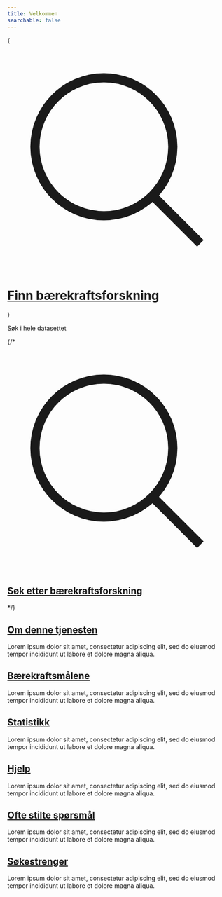 ```yaml
---
title: Velkommen
searchable: false
---
```



{<div className="flex items-center justify-center mt-10 mb-8 gap-5"> <svg xmlns="http://www.w3.org/2000/svg" fill="none" viewBox="0 0 24 24" strokeWidth={2.5} stroke="currentColor" className="w-10 h-10 md:w-12 md:h-12 lg:w-20 lg:h-20"> <path strokeLinecap="round" strokeLinejoin="round" d="M21 21l-5.197-5.197m0 0A7.5 7.5 0 105.196 5.196a7.5 7.5 0 0010.607 10.607z" /> </svg> <h1 className="text-center font-extrabold sm:text-3xl md:text-5xl lg:text-6xl"> <a href='/search' className="">Finn bærekraftsforskning</a> </h1></div>}

<p className="text-center text-xl mb-6">Søk i hele datasettet</p>

<div className="flex flex-col">
  <div></div>

{/*   <div className="flex flex-wrap justify-center">
    <Feature className="flex gap-2 items-center my-3">
      <svg xmlns="http://www.w3.org/2000/svg" fill="none" viewBox="0 0 24 24" strokeWidth={1.5} stroke="currentColor" className="w-6 h-6">
        <path strokeLinecap="round" strokeLinejoin="round" d="M21 21l-5.197-5.197m0 0A7.5 7.5 0 105.196 5.196a7.5 7.5 0 0010.607 10.607z" />
      </svg>
      <h2 className="text-center text-xl font-bold">
        <a href='/search'>
        Søk etter bærekraftsforskning
        </a>
      </h2>
    </Feature>
  </div> */}
  
  <Goals />

  <Features>
    <Feature>
      <h2 className="text-center text-xl font-bold">
        <a href='/guide/about-this-service'>Om denne tjenesten</a>
      </h2>
      <p>
        Lorem ipsum dolor sit amet, consectetur adipiscing elit, sed do eiusmod tempor incididunt ut labore et dolore magna aliqua.
      </p>
    </Feature>
    <Feature>
      <h2 className="text-center text-xl font-bold">
        <a href='/guide/sustainable-development-goals'>Bærekraftsmålene</a>
      </h2>
      <p>
        Lorem ipsum dolor sit amet, consectetur adipiscing elit, sed do eiusmod tempor incididunt ut labore et dolore magna aliqua.
      </p>
    </Feature>
    <Feature>
      <h2 className="text-center text-xl font-bold">
        <a href='/statistics'>Statistikk</a>
      </h2>
      <p>
        Lorem ipsum dolor sit amet, consectetur adipiscing elit, sed do eiusmod tempor incididunt ut labore et dolore magna aliqua.
      </p>
    </Feature>
    <Feature>
      <h2 className="text-center text-xl font-bold">
        <a href='/guide/help'>Hjelp</a>
      </h2>
      <p>
        Lorem ipsum dolor sit amet, consectetur adipiscing elit, sed do eiusmod tempor incididunt ut labore et dolore magna aliqua.
      </p>
    </Feature>
    <Feature>
      <h2 className="text-center text-xl font-bold">
        <a href='/guide/faq'>Ofte stilte spørsmål</a>
      </h2>
      <p>
        Lorem ipsum dolor sit amet, consectetur adipiscing elit, sed do eiusmod tempor incididunt ut labore et dolore magna aliqua.
      </p>
    </Feature>
    <Feature>
      <h2 className="text-center text-xl font-bold">
        <a href='/search-strings'>Søkestrenger</a>
      </h2>
      <p>
        Lorem ipsum dolor sit amet, consectetur adipiscing elit, sed do eiusmod tempor incididunt ut labore et dolore magna aliqua.
      </p>
    </Feature>
  </Features>
</div>
